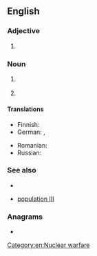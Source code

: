{{also|Emp.|emp|emp-}}

==English==
{{wikipedia|lang=en}}

===Adjective===
{{en-adj|-}}

# {{lb|en|astronomy}} {{abbreviation of|en|extremely metal-poor}} {{gloss|pertaining to stars with extremely low [[metallicity]]}}

===Noun===
{{en-noun}}

# {{initialism of|en|electromagnetic pulse}} {{gloss|It is caused by [[Compton]] recoil of highly excited [[electron]]s.}} 
# {{initialism of|en|[[enamel]] [[matrix]] [[protein]]}}

====Translations====
{{trans-top|initialism of electromagnetic pulse}}
* Finnish: {{t+|fi|EMP}}
* German: {{t|de|EMI|m}}, {{t|de|EMP|m}}
{{trans-mid}}
* Romanian: {{t-needed|ro}}
* Russian: {{t+|ru|ЭМИ|m|sc=Cyrl}}
{{trans-bottom}}

===See also===
* {{pedia|lang=en|Electromagnetic pulse}}
* {{sense|extremely metal poor}} [[population III]]

===Anagrams===
* {{anagrams|en|a=emp|MEP|MPE|PEM}}

[[Category:en:Nuclear warfare]]